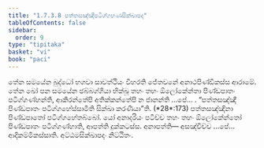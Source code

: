 ```yaml
---
title: "1.7.3.8 පත්තසඤ්ඤීපටිග්ගහණසික්ඛාපද"
tableOfContents: false
sidebar:
  order: 9
type: "tipitaka"
basket: "vi"
book: "paci"
---
```



<DynamicBreadcrumb />

<Division number="603" book="paci">

<Paragraph number="1820" book="paci">
තේන සමයේන බුද්ධෝ භගවා සාවත්ථියං විහරති ජේතවනේ අනාථපිණ්ඩිකස්ස ආරාමේ. තේන ඛෝ පන සමයේන ඡබ්බග්ගියා භික්ඛූ තහං තහං ඕලෝකේන්තා පිණ්ඩපාතං පටිග්ගණ්හන්ති, ආකිරන්තේපි අතික්කන්තේපි න ජානන්ති …පේ… .
</Paragraph>

<Paragraph number="1821" book="paci">
<Emphasis>“පත්තසඤ්ඤී පිණ්ඩපාතං පටිග්ගහේස්සාමීති සික්ඛා කරණීයා”</Emphasis>ති. (*28*:<Emphasis>173</Emphasis>)
</Paragraph>

<Paragraph number="1822" book="paci">
පත්තසඤ්ඤිනා පිණ්ඩපාතෝ පටිග්ගහේතබ්බෝ. යෝ අනාදරියං පටිච්ච තහං තහං ඕලෝකේන්තෝ පිණ්ඩපාතං පටිග්ගණ්හාති, ආපත්ති දුක්කටස්ස.
</Paragraph>

<Paragraph number="1823" book="paci">
අනාපත්ති— අසඤ්චිච්ච …පේ… ආදිකම්මිකස්සාති.

</Paragraph>
</Division>

<Paragraph number="1824" type="center" book="paci">
අට්ඨමසික්ඛාපදං නිට්ඨිතං.
</Paragraph>
